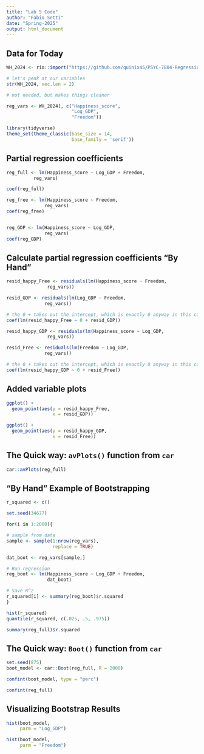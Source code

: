 ```yaml
---
title: "Lab 5 Code"
author: "Fabio Setti"
date: "Spring-2025"
output: html_document
---
```


## Data for Today

```r
WH_2024 <- rio::import("https://github.com/quinix45/PSYC-7804-Regression-Lab-Slides/raw/refs/heads/main/Slides%20Files/Data/World_happiness_2024.csv")

# let's peak at our variables
str(WH_2024, vec.len = 2)
```

```r
# not needed, but makes things cleaner

reg_vars <- WH_2024[, c("Happiness_score",
                        "Log_GDP",
                        "Freedom")]
```


```r
library(tidyverse)
theme_set(theme_classic(base_size = 14, 
                        base_family = 'serif'))
```


## Partial regression coefficients


```r
reg_full <- lm(Happiness_score ~ Log_GDP + Freedom, 
          reg_vars)

coef(reg_full)
```

```r
reg_free <- lm(Happiness_score ~ Freedom, 
              reg_vars)
coef(reg_free)


reg_GDP <- lm(Happiness_score ~ Log_GDP, 
              reg_vars)
coef(reg_GDP)
```
## Calculate partial regression coefficients "By Hand"

```r
resid_happy_Free <- residuals(lm(Happiness_score ~ Freedom, 
               reg_vars))

resid_GDP <- residuals(lm(Log_GDP ~ Freedom, 
              reg_vars))

# the 0 + takes out the intercept, which is exactly 0 anyway in this case 
coef(lm(resid_happy_Free ~ 0 + resid_GDP))
```

```r
resid_happy_GDP <- residuals(lm(Happiness_score ~ Log_GDP, 
               reg_vars))

resid_Free <- residuals(lm(Freedom ~ Log_GDP, 
              reg_vars))

# the 0 + takes out the intercept, which is exactly 0 anyway in this case 
coef(lm(resid_happy_GDP ~ 0 + resid_Free))
```

## Added variable plots 

```r
ggplot() +
  geom_point(aes(y = resid_happy_Free, 
                 x = resid_GDP))
```


```r

ggplot() +
  geom_point(aes(y = resid_happy_GDP, 
                 x = resid_Free))
```



## The Quick way: `avPlots()` function from `car`  

```r
car::avPlots(reg_full)
```


## "By Hand" Example of Bootstrapping


```r
r_squared <- c()

set.seed(34677)

for(i in 1:2000){

# sample from data 
sample <- sample(1:nrow(reg_vars), 
                 replace = TRUE)  

dat_boot <- reg_vars[sample,]

# Run regression
reg_boot <- lm(Happiness_score ~ Log_GDP + Freedom, 
               dat_boot)  

# Save R^2
r_squared[i] <- summary(reg_boot)$r.squared
}
```


```r
hist(r_squared)
quantile(r_squared, c(.025, .5, .975))
```

```r
summary(reg_full)$r.squared
```

## The Quick way: `Boot()` function from `car`  


```r
set.seed(875)
boot_model <- car::Boot(reg_full, R = 2000)

confint(boot_model, type = "perc")
```

```r
confint(reg_full)
```
## Visualizing Bootstrap Results

```r
hist(boot_model, 
     parm = "Log_GDP")
```

```r
hist(boot_model, 
     parm = "Freedom")
```























